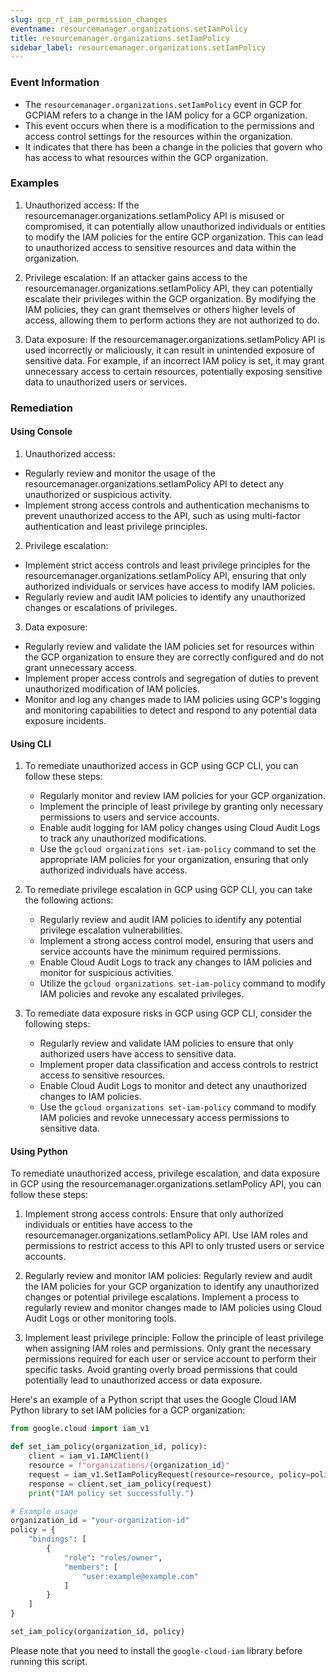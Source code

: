```yaml
--- 
slug: gcp_rt_iam_permission_changes
eventname: resourcemanager.organizations.setIamPolicy
title: resourcemanager.organizations.setIamPolicy
sidebar_label: resourcemanager.organizations.setIamPolicy
---
```

                       
### Event Information

- The `resourcemanager.organizations.setIamPolicy` event in GCP for GCPIAM refers to a change in the IAM policy for a GCP organization.
- This event occurs when there is a modification to the permissions and access control settings for the resources within the organization.
- It indicates that there has been a change in the policies that govern who has access to what resources within the GCP organization.


### Examples

1. Unauthorized access: If the resourcemanager.organizations.setIamPolicy API is misused or compromised, it can potentially allow unauthorized individuals or entities to modify the IAM policies for the entire GCP organization. This can lead to unauthorized access to sensitive resources and data within the organization.

2. Privilege escalation: If an attacker gains access to the resourcemanager.organizations.setIamPolicy API, they can potentially escalate their privileges within the GCP organization. By modifying the IAM policies, they can grant themselves or others higher levels of access, allowing them to perform actions they are not authorized to do.

3. Data exposure: If the resourcemanager.organizations.setIamPolicy API is used incorrectly or maliciously, it can result in unintended exposure of sensitive data. For example, if an incorrect IAM policy is set, it may grant unnecessary access to certain resources, potentially exposing sensitive data to unauthorized users or services.

### Remediation

#### Using Console

1. Unauthorized access:
- Regularly review and monitor the usage of the resourcemanager.organizations.setIamPolicy API to detect any unauthorized or suspicious activity.
- Implement strong access controls and authentication mechanisms to prevent unauthorized access to the API, such as using multi-factor authentication and least privilege principles.

2. Privilege escalation:
- Implement strict access controls and least privilege principles for the resourcemanager.organizations.setIamPolicy API, ensuring that only authorized individuals or services have access to modify IAM policies.
- Regularly review and audit IAM policies to identify any unauthorized changes or escalations of privileges.

3. Data exposure:
- Regularly review and validate the IAM policies set for resources within the GCP organization to ensure they are correctly configured and do not grant unnecessary access.
- Implement proper access controls and segregation of duties to prevent unauthorized modification of IAM policies.
- Monitor and log any changes made to IAM policies using GCP's logging and monitoring capabilities to detect and respond to any potential data exposure incidents.

#### Using CLI

1. To remediate unauthorized access in GCP using GCP CLI, you can follow these steps:
   - Regularly monitor and review IAM policies for your GCP organization.
   - Implement the principle of least privilege by granting only necessary permissions to users and service accounts.
   - Enable audit logging for IAM policy changes using Cloud Audit Logs to track any unauthorized modifications.
   - Use the `gcloud organizations set-iam-policy` command to set the appropriate IAM policies for your organization, ensuring that only authorized individuals have access.

2. To remediate privilege escalation in GCP using GCP CLI, you can take the following actions:
   - Regularly review and audit IAM policies to identify any potential privilege escalation vulnerabilities.
   - Implement a strong access control model, ensuring that users and service accounts have the minimum required permissions.
   - Enable Cloud Audit Logs to track any changes to IAM policies and monitor for suspicious activities.
   - Utilize the `gcloud organizations set-iam-policy` command to modify IAM policies and revoke any escalated privileges.

3. To remediate data exposure risks in GCP using GCP CLI, consider the following steps:
   - Regularly review and validate IAM policies to ensure that only authorized users have access to sensitive data.
   - Implement proper data classification and access controls to restrict access to sensitive resources.
   - Enable Cloud Audit Logs to monitor and detect any unauthorized changes to IAM policies.
   - Use the `gcloud organizations set-iam-policy` command to modify IAM policies and revoke unnecessary access permissions to sensitive data.

#### Using Python

To remediate unauthorized access, privilege escalation, and data exposure in GCP using the resourcemanager.organizations.setIamPolicy API, you can follow these steps:

1. Implement strong access controls: Ensure that only authorized individuals or entities have access to the resourcemanager.organizations.setIamPolicy API. Use IAM roles and permissions to restrict access to this API to only trusted users or service accounts.

2. Regularly review and monitor IAM policies: Regularly review and audit the IAM policies for your GCP organization to identify any unauthorized changes or potential privilege escalations. Implement a process to regularly review and monitor changes made to IAM policies using Cloud Audit Logs or other monitoring tools.

3. Implement least privilege principle: Follow the principle of least privilege when assigning IAM roles and permissions. Only grant the necessary permissions required for each user or service account to perform their specific tasks. Avoid granting overly broad permissions that could potentially lead to unauthorized access or data exposure.

Here's an example of a Python script that uses the Google Cloud IAM Python library to set IAM policies for a GCP organization:

```python
from google.cloud import iam_v1

def set_iam_policy(organization_id, policy):
    client = iam_v1.IAMClient()
    resource = f"organizations/{organization_id}"
    request = iam_v1.SetIamPolicyRequest(resource=resource, policy=policy)
    response = client.set_iam_policy(request)
    print("IAM policy set successfully.")

# Example usage
organization_id = "your-organization-id"
policy = {
    "bindings": [
        {
            "role": "roles/owner",
            "members": [
                "user:example@example.com"
            ]
        }
    ]
}

set_iam_policy(organization_id, policy)
```

Please note that you need to install the `google-cloud-iam` library before running this script.


 